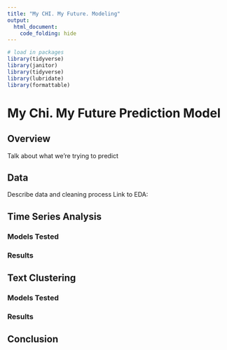 ```yaml
---
title: "My CHI. My Future. Modeling"
output: 
  html_document:
    code_folding: hide
---
```


```r
# load in packages
library(tidyverse)
library(janitor)
library(tidyverse)
library(lubridate)
library(formattable)
```

# My Chi. My Future Prediction Model

## Overview

Talk about what we're trying to predict

## Data

Describe data and cleaning process
Link to EDA:

## Time Series Analysis

### Models Tested

### Results

## Text Clustering

### Models Tested

### Results

## Conclusion